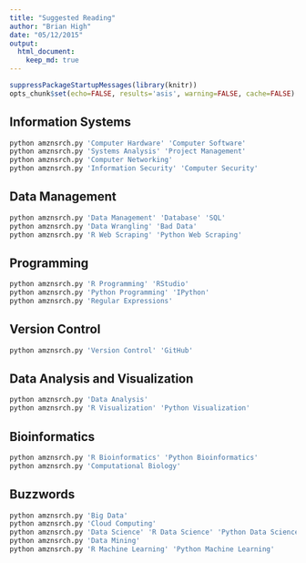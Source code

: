 ```yaml
---
title: "Suggested Reading"
author: "Brian High"
date: "05/12/2015"
output:
  html_document:
    keep_md: true
---
```


```r
suppressPackageStartupMessages(library(knitr))
opts_chunk$set(echo=FALSE, results='asis', warning=FALSE, cache=FALSE)
```

## Information Systems

```r
python amznsrch.py 'Computer Hardware' 'Computer Software'
python amznsrch.py 'Systems Analysis' 'Project Management'
python amznsrch.py 'Computer Networking'
python amznsrch.py 'Information Security' 'Computer Security'
```

## Data Management
```r
python amznsrch.py 'Data Management' 'Database' 'SQL'
python amznsrch.py 'Data Wrangling' 'Bad Data'
python amznsrch.py 'R Web Scraping' 'Python Web Scraping'
```

## Programming
```r
python amznsrch.py 'R Programming' 'RStudio'
python amznsrch.py 'Python Programming' 'IPython'
python amznsrch.py 'Regular Expressions'
```

## Version Control
```r
python amznsrch.py 'Version Control' 'GitHub'
```

## Data Analysis and Visualization
```r
python amznsrch.py 'Data Analysis'
python amznsrch.py 'R Visualization' 'Python Visualization'
```

## Bioinformatics
```r
python amznsrch.py 'R Bioinformatics' 'Python Bioinformatics'
python amznsrch.py 'Computational Biology'
```

## Buzzwords
```r
python amznsrch.py 'Big Data'
python amznsrch.py 'Cloud Computing'
python amznsrch.py 'Data Science' 'R Data Science' 'Python Data Science'
python amznsrch.py 'Data Mining'
python amznsrch.py 'R Machine Learning' 'Python Machine Learning'
```